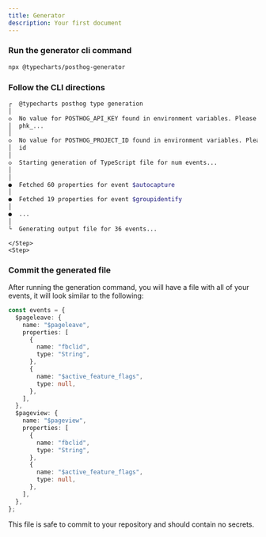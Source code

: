 ```yaml
---
title: Generator
description: Your first document
---
```



<Steps>
  <Step>

### Run the generator cli command

```bash
npx @typecharts/posthog-generator
```

  </Step>
  <Step>

### Follow the CLI directions

```bash
┌  @typecharts posthog type generation
│
◇  No value for POSTHOG_API_KEY found in environment variables. Please enter your PostHog API key
│  phk_...
│
◇  No value for POSTHOG_PROJECT_ID found in environment variables. Please enter your PostHog project ID
│  id
│
◇  Starting generation of TypeScript file for num events...
│
│
●  Fetched 60 properties for event $autocapture
│
●  Fetched 19 properties for event $groupidentify
│
●  ...
│
└  Generating output file for 36 events...
```

    </Step>
    <Step>

### Commit the generated file

After running the generation command, you will have a file with all of your events, it will look similar to the following:

```ts
const events = {
  $pageleave: {
    name: "$pageleave",
    properties: [
      {
        name: "fbclid",
        type: "String",
      },
      {
        name: "$active_feature_flags",
        type: null,
      },
    ],
  },
  $pageview: {
    name: "$pageview",
    properties: [
      {
        name: "fbclid",
        type: "String",
      },
      {
        name: "$active_feature_flags",
        type: null,
      },
    ],
  },
};
```

This file is safe to commit to your repository and should contain no secrets.

  </Step>

</Steps>
